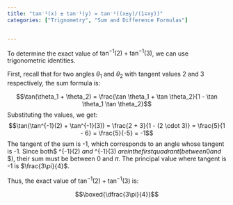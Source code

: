 ```yaml
---
title: "tan⁻¹(x) ± tan⁻¹(y) = tan⁻¹((x±y)/(1∓xy))"
categories: ["Trignometry", "Sum and Difference Formulas"]


---
```




To determine the exact value of $\tan^{-1}(2) + \tan^{-1}(3)$, we can use trigonometric identities. 

First, recall that for two angles $\theta_1$ and $\theta_2$ with tangent values 2 and 3 respectively, the sum formula is:

$$\tan(\theta_1 + \theta_2) = \frac{\tan \theta_1 + \tan \theta_2}{1 - \tan \theta_1 \tan \theta_2}$$Substituting the values, we get:$$\tan(\tan^{-1}(2) + \tan^{-1}(3)) = \frac{2 + 3}{1 - (2 \cdot 3)} = \frac{5}{1 - 6} = \frac{5}{-5} = -1$$The tangent of the sum is -1, which corresponds to an angle whose tangent is -1. Since both$ \tan^{-1}(2) $and$ \tan^{-1}(3) $are in the first quadrant (between 0 and$ \frac{\pi}{2} $), their sum must be between 0 and $\pi$. The principal value where tangent is -1 is $\frac{3\pi}{4}$.

Thus, the exact value of $\tan^{-1}(2) + \tan^{-1}(3)$ is:

$$\boxed{\dfrac{3\pi}{4}}$$
